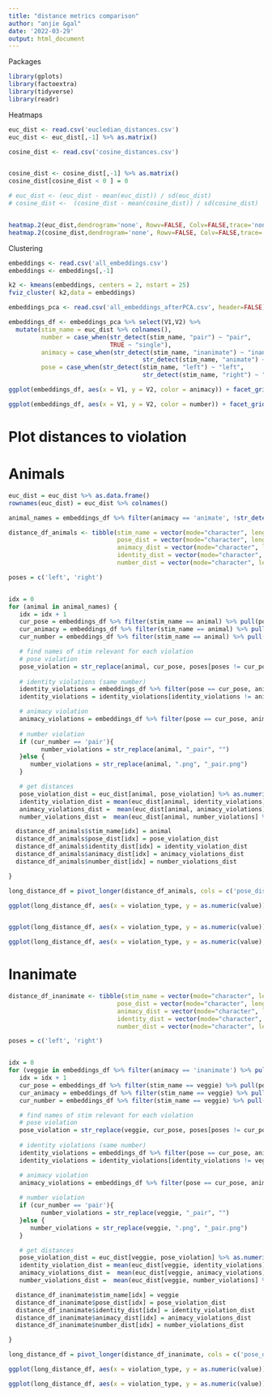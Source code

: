 ```yaml
---
title: "distance metrics comparison"
author: "anjie &gal"
date: '2022-03-29'
output: html_document
---
```


Packages
```r
library(gplots)
library(factoextra)
library(tidyverse)
library(readr)
```

Heatmaps

```r

euc_dist <- read.csv('eucledian_distances.csv') 
euc_dist <- euc_dist[,-1] %>% as.matrix()

cosine_dist <- read.csv('cosine_distances.csv')


cosine_dist <- cosine_dist[,-1] %>% as.matrix() 
cosine_dist[cosine_dist < 0 ] = 0

# euc_dist <- (euc_dist - mean(euc_dist)) / sd(euc_dist)
# cosine_dist <-  (cosine_dist - mean(cosine_dist)) / sd(cosine_dist)


heatmap.2(euc_dist,dendrogram='none', Rowv=FALSE, Colv=FALSE,trace='none') 
heatmap.2(cosine_dist,dendrogram='none', Rowv=FALSE, Colv=FALSE,trace='none')

```

Clustering
```r

embeddings <- read.csv('all_embeddings.csv')
embeddings <- embeddings[,-1]

k2 <- kmeans(embeddings, centers = 2, nstart = 25)
fviz_cluster( k2,data = embeddings)

```


```r

embeddings_pca <- read.csv('all_embeddings_afterPCA.csv', header=FALSE)

embeddings_df <- embeddings_pca %>% select(V1,V2) %>% 
  mutate(stim_name = euc_dist %>% colnames(), 
         number = case_when(str_detect(stim_name, "pair") ~ "pair",
                            TRUE ~ "single"),
         animacy = case_when(str_detect(stim_name, "inanimate") ~ "inanimate",
                                     str_detect(stim_name, "animate") ~ "animate"),
         pose = case_when(str_detect(stim_name, "left") ~ "left",
                                     str_detect(stim_name, "right") ~ "right"))

ggplot(embeddings_df, aes(x = V1, y = V2, color = animacy)) + facet_grid(~number) + geom_point() + xlab("PC1") + ylab("PC2") + theme_classic(base_size = 20)

ggplot(embeddings_df, aes(x = V1, y = V2, color = number)) + facet_grid(~animacy) + geom_point() + xlab("PC1") + ylab("PC2") + theme_classic(base_size = 20) + scale_color_manual(values = c('green', 'blue'))

```

# Plot distances to violation

# Animals
```r


euc_dist = euc_dist %>% as.data.frame() 
rownames(euc_dist) = euc_dist %>% colnames()

animal_names = embeddings_df %>% filter(animacy == 'animate', !str_detect(stim_name, 'pair')) %>% pull(stim_name)

distance_df_animals <- tibble(stim_name = vector(mode="character", length=length(animal_names)),
                              pose_dist = vector(mode="character", length=length(animal_names)),
                              animacy_dist = vector(mode="character", length=length(animal_names)), 
                              identity_dist = vector(mode="character", length=length(animal_names)),
                              number_dist = vector(mode="character", length=length(animal_names)))

poses = c('left', 'right')


idx = 0
for (animal in animal_names) {
   idx = idx + 1
   cur_pose = embeddings_df %>% filter(stim_name == animal) %>% pull(pose)
   cur_animacy = embeddings_df %>% filter(stim_name == animal) %>% pull(animacy)
   cur_number = embeddings_df %>% filter(stim_name == animal) %>% pull(number)

   # find names of stim relevant for each violation
   # pose violation
   pose_violation = str_replace(animal, cur_pose, poses[poses != cur_pose])
   
   # identity violations (same number)
   identity_violations = embeddings_df %>% filter(pose == cur_pose, animacy == cur_animacy, number == cur_number) %>% pull(stim_name)
   identity_violations = identity_violations[identity_violations != animal]  # remove itself

   # animacy violation
   animacy_violations = embeddings_df %>% filter(pose == cur_pose, animacy != cur_animacy, number == cur_number) %>% pull(stim_name)
   
   # number violation
   if (cur_number == 'pair'){
         number_violations = str_replace(animal, "_pair", "")
   }else {
      number_violations = str_replace(animal, ".png", "_pair.png")
   }

   # get distances
   pose_violation_dist = euc_dist[animal, pose_violation] %>% as.numeric()
   identity_violation_dist = mean(euc_dist[animal, identity_violations]  %>% as.numeric())
   animacy_violations_dist =  mean(euc_dist[animal, animacy_violations] %>% as.numeric())
   number_violations_dist =  mean(euc_dist[animal, number_violations] %>% as.numeric())

  distance_df_animals$stim_name[idx] = animal
  distance_df_animals$pose_dist[idx] = pose_violation_dist
  distance_df_animals$identity_dist[idx] = identity_violation_dist
  distance_df_animals$animacy_dist[idx] = animacy_violations_dist
  distance_df_animals$number_dist[idx] = number_violations_dist

}

long_distance_df = pivot_longer(distance_df_animals, cols = c('pose_dist', 'identity_dist', 'animacy_dist', 'number_dist'), names_to = 'violation_type') %>% mutate(violation_type = factor(violation_type, levels = c('animacy_dist', 'identity_dist', 'pose_dist', 'number_dist')), number = ifelse(str_detect(stim_name, "pair"),"pair","single"), is_twelve = str_starts(stim_name, "animate_012")) 

ggplot(long_distance_df, aes(x = violation_type, y = as.numeric(value))) + geom_jitter(width = 0.02) + geom_line(alpha = 0.2, aes(group = stim_name)) + theme_classic(base_size = 20) + xlab('Violation type') + ylab('embedding distance') + scale_x_discrete(labels = c('Animacy', 'Identity', 'Pose', 'Number')) + ggtitle('Animals') 


ggplot(long_distance_df, aes(x = violation_type, y = as.numeric(value))) + geom_jitter(width = 0.02) + geom_line(alpha = 0.2, aes(group = stim_name)) + theme_classic(base_size = 14) + xlab('Violation type') + ylab('embedding distance') + scale_x_discrete(labels = c('Animacy', 'Identity', 'Pose', 'Number')) + ggtitle('Animals') + facet_wrap(~number) 

ggplot(long_distance_df, aes(x = violation_type, y = as.numeric(value), color = is_twelve)) + geom_jitter(width = 0.02) + geom_line(alpha = 0.2, aes(group = stim_name)) + theme_classic(base_size = 14) + xlab('Violation type') + ylab('embedding distance') + scale_x_discrete(labels = c('Animacy', 'Identity', 'Pose', 'Number')) + ggtitle('Animals') + facet_wrap(~number) + scale_color_manual(values = c('black', 'red'))

```

# Inanimate
```r

distance_df_inanimate <- tibble(stim_name = vector(mode="character", length=length(animal_names)),
                              pose_dist = vector(mode="character", length=length(animal_names)),
                              animacy_dist = vector(mode="character", length=length(animal_names)), 
                              identity_dist = vector(mode="character", length=length(animal_names)),
                              number_dist = vector(mode="character", length=length(animal_names)))

poses = c('left', 'right')


idx = 0
for (veggie in embeddings_df %>% filter(animacy == 'inanimate') %>% pull(stim_name)) {
   idx = idx + 1
   cur_pose = embeddings_df %>% filter(stim_name == veggie) %>% pull(pose)
   cur_animacy = embeddings_df %>% filter(stim_name == veggie) %>% pull(animacy)
   cur_number = embeddings_df %>% filter(stim_name == veggie) %>% pull(number)

   # find names of stim relevant for each violation
   # pose violation
   pose_violation = str_replace(veggie, cur_pose, poses[poses != cur_pose])
   
   # identity violations (same number)
   identity_violations = embeddings_df %>% filter(pose == cur_pose, animacy == cur_animacy, number == cur_number) %>% pull(stim_name)
   identity_violations = identity_violations[identity_violations != veggie]  # remove itself

   # animacy violation
   animacy_violations = embeddings_df %>% filter(pose == cur_pose, animacy != cur_animacy, number == cur_number) %>% pull(stim_name)
   
   # number violation
   if (cur_number == 'pair'){
         number_violations = str_replace(veggie, "_pair", "")
   }else {
      number_violations = str_replace(veggie, ".png", "_pair.png")
   }

   # get distances
   pose_violation_dist = euc_dist[veggie, pose_violation] %>% as.numeric()
   identity_violation_dist = mean(euc_dist[veggie, identity_violations]  %>% as.numeric())
   animacy_violations_dist =  mean(euc_dist[veggie, animacy_violations] %>% as.numeric())
   number_violations_dist =  mean(euc_dist[veggie, number_violations] %>% as.numeric())

  distance_df_inanimate$stim_name[idx] = veggie
  distance_df_inanimate$pose_dist[idx] = pose_violation_dist
  distance_df_inanimate$identity_dist[idx] = identity_violation_dist
  distance_df_inanimate$animacy_dist[idx] = animacy_violations_dist
  distance_df_inanimate$number_dist[idx] = number_violations_dist

}

long_distance_df = pivot_longer(distance_df_inanimate, cols = c('pose_dist', 'identity_dist', 'animacy_dist', 'number_dist'), names_to = 'violation_type') %>% mutate(violation_type = factor(violation_type, levels = c('animacy_dist', 'identity_dist', 'pose_dist', 'number_dist')),number = ifelse(str_detect(stim_name, "pair"),"pair","single"))

ggplot(long_distance_df, aes(x = violation_type, y = as.numeric(value))) + geom_jitter(width = 0.02) + geom_line(alpha = 0.2, aes(group = stim_name)) + theme_classic(base_size = 20) + xlab('Violation type') + ylab('embedding distance') + scale_x_discrete(labels = c('Animacy', 'Identity', 'Pose', 'Number')) + ggtitle('Veggies') 

ggplot(long_distance_df, aes(x = violation_type, y = as.numeric(value))) + geom_jitter(width = 0.02) + geom_line(alpha = 0.2, aes(group = stim_name)) + theme_classic(base_size = 14) + xlab('Violation type') + ylab('embedding distance') + scale_x_discrete(labels = c('Animacy', 'Identity', 'Pose', 'Number')) + ggtitle('Veggies') +  facet_grid(~number)

```